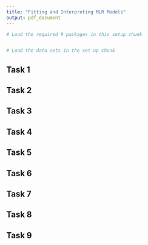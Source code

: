 ```yaml
---
title: "Fitting and Interpreting MLR Models"
output: pdf_document
---
```


```r
# Load the required R packages in this setup chunk


# Load the data sets in the set up chunk
```

## Task 1

## Task 2

## Task 3

## Task 4

## Task 5

## Task 6

## Task 7

## Task 8

## Task 9

